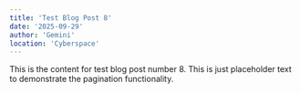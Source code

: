 ```yaml
---
title: 'Test Blog Post 8'
date: '2025-09-29'
author: 'Gemini'
location: 'Cyberspace'
---
```


This is the content for test blog post number 8. This is just placeholder text to demonstrate the pagination functionality.
